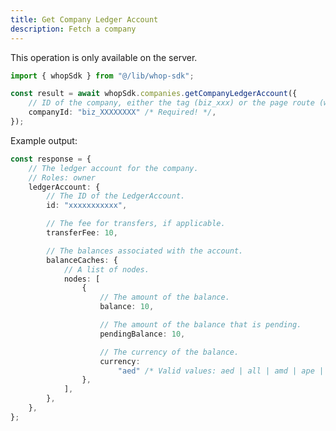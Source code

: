 ```yaml
---
title: Get Company Ledger Account
description: Fetch a company
---
```

<Note>This operation is only available on the server.</Note>
```typescript
import { whopSdk } from "@/lib/whop-sdk";

const result = await whopSdk.companies.getCompanyLedgerAccount({
	// ID of the company, either the tag (biz_xxx) or the page route (whop-dev)
	companyId: "biz_XXXXXXXX" /* Required! */,
});

```

Example output:

```typescript
const response = {
	// The ledger account for the company.
	// Roles: owner
	ledgerAccount: {
		// The ID of the LedgerAccount.
		id: "xxxxxxxxxxx",

		// The fee for transfers, if applicable.
		transferFee: 10,

		// The balances associated with the account.
		balanceCaches: {
			// A list of nodes.
			nodes: [
				{
					// The amount of the balance.
					balance: 10,

					// The amount of the balance that is pending.
					pendingBalance: 10,

					// The currency of the balance.
					currency:
						"aed" /* Valid values: aed | all | amd | ape | ars | aud | bam | bgn | bhd | bob | brl | bsd | cad | chf | clp | cop | crc | czk | dkk | dop | dzd | egp | etb | eth | eur | gbp | ghs | gmd | gtq | gyd | hkd | huf | idr | ils | inr | jmd | jod | jpy | kes | khr | krw | kwd | lkr | mad | mdl | mga | mkd | mnt | mop | mur | mxn | myr | nad | ngn | nok | nzd | omr | pen | php | pkr | pln | pyg | qar | ron | rsd | rub | rwf | sar | sek | sgd | thb | tnd | try | ttd | twd | tzs | usd | uyu | uzs | vnd | xcd | xof | zar */,
				},
			],
		},
	},
};

```
